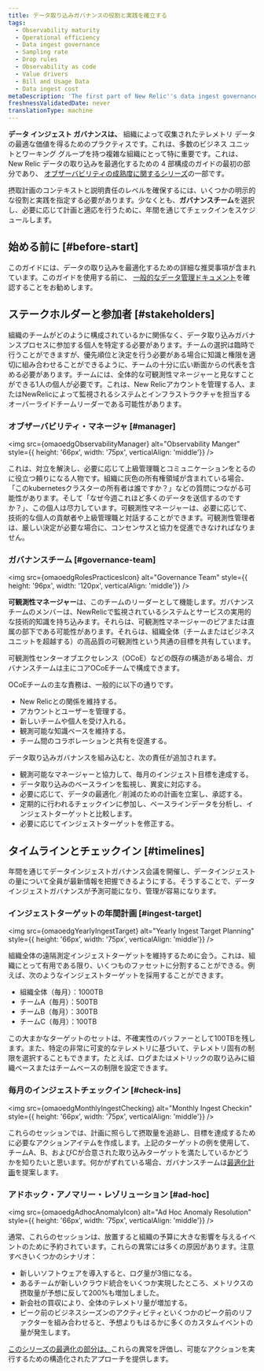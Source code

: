 ```yaml
---
title: データ取り込みガバナンスの役割と実践を確立する
tags:
  - Observability maturity
  - Operational efficiency
  - Data ingest governance
  - Sampling rate
  - Drop rules
  - Observability as code
  - Value drivers
  - Bill and Usage Data
  - Data ingest cost
metaDescription: 'The first part of New Relic''s data ingest governance series on optimizing your ingested data: this focuses on establishing roles and practices.'
freshnessValidatedDate: never
translationType: machine
---
```







**データ インジェスト ガバナンスは、** 組織によって収集されたテレメトリ データの最適な価値を得るためのプラクティスです。これは、多数のビジネス ユニットとワーキング グループを持つ複雑な組織にとって特に重要です。これは、New Relic データの取り込みを最適化するための 4 部構成のガイドの最初の部分であり、 [オブザーバビリティの成熟度に関するシリーズ](/docs/new-relic-solutions/observability-maturity/introduction)の一部です。

摂取計画のコンテキストと説明責任のレベルを確保するには、いくつかの明示的な役割と実践を指定する必要があります。少なくとも、**ガバナンスチーム**を選択し、必要に応じて計画と適応を行うために、年間を通じてチェックインをスケジュールします。

## 始める前に [#before-start]

このガイドには、データの取り込みを最適化するための詳細な推奨事項が含まれています。このガイドを使用する前に、 [一般的なデータ管理ドキュメント](/docs/data-apis/manage-data/manage-your-data)を確認することをお勧めします。

## ステークホルダーと参加者 [#stakeholders]

組織のチームがどのように構成されているかに関係なく、データ取り込みガバナンスプロセスに参加する個人を特定する必要があります。チームの選択は臨時で行うことができますが、優先順位と決定を行う必要がある場合に知識と権限を適切に組み合わせることができるように、チームの十分に広い断面からの代表を含める必要があります。チームには、全体的な可観測性マネージャーと見なすことができる1人の個人が必要です。これは、New Relicアカウントを管理する人、またはNewRelicによって監視されるシステムとインフラストラクチャを担当するオーバーライドチームリーダーである可能性があります。

### オブザーバビリティ・マネージャ [#manager]

<img
  src={omaoedgObservabilityManager}
  alt="Observability Manger"
  style={{ height: '66px', width: '75px', verticalAlign: 'middle'}}
/>

これは、対立を解決し、必要に応じて上級管理職とコミュニケーションをとるのに役立つ頼りになる人物です。組織に灰色の所有権領域が含まれている場合、「このkubernetesクラスターの所有者は誰ですか？」などの質問につながる可能性があります。そして「なぜ今週これほど多くのデータを送信するのですか？」、この個人は尽力しています。可観測性マネージャーは、必要に応じて、技術的な個人の貢献者や上級管理職と対話することができます。可観測性管理者は、厳しい決定が必要な場合に、コンセンサスと協力を促進できなければなりません。

### ガバナンスチーム [#governance-team]

<img
  src={omaoedgRolesPracticesIcon}
  alt="Governance Team"
  style={{ height: '96px', width: '120px', verticalAlign: 'middle'}}
/>

**可観測性マネージャー**は、このチームのリーダーとして機能します。ガバナンスチームのメンバーは、NewRelicで監視されているシステムとサービスの実用的な技術的知識を持ち込みます。それらは、可観測性マネージャーのピアまたは直属の部下である可能性があります。それらは、組織全体（チームまたはビジネスユニットを超越する）の高品質の可観測性という共通の目標を共有しています。

可観測性センターオブエクセレンス（OCoE）などの既存の構造がある場合、ガバナンスチームは主にコアOCoEチームで構成できます。

OCoEチームの主な責務は、一般的に以下の通りです。

* New Relicとの関係を維持する。
* アカウントとユーザーを管理する。
* 新しいチームや個人を受け入れる。
* 観測可能な知識ベースを維持する。
* チーム間のコラボレーションと共有を促進する。

データ取り込みガバナンスを組み込むと、次の責任が追加されます。

* 観測可能なマネージャーと協力して、毎月のインジェスト目標を達成する。
* データ取り込みのベースラインを監視し、異変に対応する。
* 必要に応じて、データの最適化／削減のための計画を立案し、承認する。
* 定期的に行われるチェックインに参加し、ベースラインデータを分析し、インジェストターゲットと比較します。
* 必要に応じてインジェストターゲットを修正する。

## タイムラインとチェックイン [#timelines]

年間を通じてデータインジェストガバナンス会議を開催し、データインジェストの量について全員が最新情報を把握できるようにする。そうすることで、データインジェストガバナンスが予測可能になり、管理が容易になります。

### インジェストターゲットの年間計画 [#ingest-target]

<img
  src={omaoedgYearlyIngestTarget}
  alt="Yearly Ingest Target Planning"
  style={{ height: '66px', width: '75px', verticalAlign: 'middle'}}
/>

組織全体の遠隔測定インジェストターゲットを維持するために会う。これは、組織にとって有用である限り、いくつものファセットに分割することができる。例えば、次のようなインジェストターゲットを採用することができます。

* 組織全体（毎月）：1000TB
* チームA（毎月）：500TB
* チームB（毎月）：300TB
* チームC（毎月）：100TB

この大まかなターゲットのセットは、不確実性のバッファーとして100TBを残します。また、特定の非常に可変的なテレメトリに基づいて、テレメトリ固有の制限を選択することもできます。たとえば、ログまたはメトリックの取り込みに組織ベースまたはチームベースの制限を設定できます。

### 毎月のインジェストチェックイン [#check-ins]

<img
  src={omaoedgMonthlyIngestChecking}
  alt="Monthly Ingest Checkin"
  style={{ height: '66px', width: '75px', verticalAlign: 'middle'}}
/>

これらのセッションでは、計画に照らして摂取量を追跡し、目標を達成するために必要なアクションアイテムを作成します。上記のターゲットの例を使用して、チームA、B、およびCが合意された取り込みターゲットを満たしているかどうかを知りたいと思います。何かがずれている場合、ガバナンスチームは[最適化計画](/docs/new-relic-solutions/observability-maturity/operational-efficiency/dg-optimizing)を提案します。

### アドホック・アノマリー・レゾリューション [#ad-hoc]

<img
  src={omaoedgAdhocAnomalyIcon}
  alt="Ad Hoc Anomaly Resolution"
  style={{ height: '66px', width: '75px', verticalAlign: 'middle'}}
/>

通常、これらのセッションは、放置すると組織の予算に大きな影響を与えるイベントのために予約されています。これらの異常には多くの原因があります。注意すべきいくつかのシナリオ：

* 新しいソフトウェアを導入すると、ログ量が3倍になる。
* あるチームが新しいクラウド統合をいくつか実現したところ、メトリクスの摂取量が予想に反して200%も増加しました。
* 新会社の買収により、全体のテレメトリ量が増加する。
* ピーク前のビジネスシーズンのアクティビティといくつかのピーク前のリファクターを組み合わせると、予想よりもはるかに多くのカスタムイベントの量が発生します。

[このシリーズの最適化の部分は、](/docs/new-relic-solutions/observability-maturity/operational-efficiency/dg-optimizing)これらの異常を評価し、可能なアクションを実行するための構造化されたアプローチを提供します。